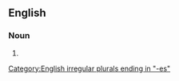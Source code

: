 ==English==

===Noun===
{{head|en|noun form}}

# {{plural of|en|pneumatolysis}}

[[Category:English irregular plurals ending in "-es"]]